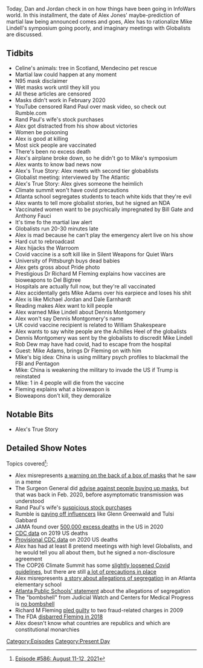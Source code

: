 {{DEFAULTSORT:
    #_EPISODE_0586:August 11-12, 2021
}}{{Episode
    | title             = August 11-12, 2021
    | caption           = [https://knowledgefight.libsyn.com/586-august-11-12-2021 Listen to this episode on Libsyn]
    | episodeNumber     = 586
    | length            = 02:05:54
    | airDate           = August 16, 2021
    | coverageStartDate = August 11, 2021
    | coverageEndDate   = August 12, 2021
    | episodeType       = [[:Category:Present Day|Present Day]]
    | appearance        = [[Rand Paul]], [[Bill Gates]], [[Anthony Fauci]], [[Richard M Fleming]], [[Del Bigtree]], [[Mike Adams]], [[Mike Lindell]], [[Dennis Montgomery]], [[Rob Dew]]
    | previousEpisode   = [[Repost: Episode 25|Repost: Episode #25]]
    | nextEpisode       = [[587: August 14, 2021]]
}}

{{Stub}}

Today, Dan and Jordan check in on how things have been going in InfoWars world.  In this installment, the date of Alex Jones' maybe-prediction of martial law being announced comes and goes, Alex has to rationalize Mike Lindell's symposium going poorly, and imaginary meetings with Globalists are discussed.

==Tidbits==

*Celine's animals: tree in Scotland, Mendecino pet rescue
*Martial law could happen at any moment
*N95 mask disclaimer
*Wet masks work until they kill you
*All these articles are censored
*Masks didn't work in February 2020
*YouTube censored Rand Paul over mask video, so check out Rumble.com
*Rand Paul's wife's stock purchases
*Alex got distracted from his show about victories
*Women be poisoning
*Alex is good at killing
*Most sick people are vaccinated
*There's been no excess death
*Alex's airplane broke down, so he didn't go to Mike's symposium
*Alex wants to know bad news now
*Alex's True Story: Alex meets with second tier globablists
*Globalist meeting: interviewed by The Atlantic
*Alex's True Story: Alex gives someone the heimlich
*Climate summit won't have covid precautions
*Atlanta school segregates students to teach white kids that they're evil
*Alex wants to tell more globalist stories, but he signed an NDA
*Vaccinated women want to be psychically impregnated by Bill Gate and Anthony Fauci
*It's time fo the martial law alert
*Globalists run 20-30 minutes late
*Alex is mad because he can't play the emergency alert live on his show
*Hard cut to rebroadcast
*Alex hijacks the Warroom
*Covid vaccine is a soft kill like in Silent Weapons for Quiet Wars
*University of Pittsburgh buys dead babies
*Alex gets gross about Pride photo
*Prestigious Dr Richard M Fleming explains how vaccines are bioweapons to Del Bigtree
*Hospitals are actually full now, but they're all vaccinated
*Alex accidentally gets Mike Adams over his earpiece and loses his shit
*Alex is like Michael Jordan and Dale Earnhardt
*Reading makes Alex want to kill people
*Alex warned Mike Lindell about Dennis Montgomery
*Alex won't say Dennis Montgomery's name
*UK covid vaccine recipient is related to William Shakespeare
*Alex wants to say white people are the Achilles Heel of the globalists
*Dennis Montgomery was sent by the globalists to discredit Mike Lindell
*Rob Dew may have had covid, had to escape from the hospital
*Guest: Mike Adams, brings Dr Fleming on with him
*Mike's big idea: China is using military psych profiles to blackmail the FBI and Pentagon
*Mike: China is weakening the military to invade the US if Trump is reinstated
*Mike: 1 in 4 people will die from the vaccine
*Fleming explains what a bioweapon is
*Bioweapons don't kill, they demoralize

==Notable Bits==

*Alex's True Story

==Detailed Show Notes==

Topics covered<ref>[https://knowledgefight.com/research/2021/8/15/episode-586-august-11-12-2021 Episode #586: August 11-12, 2021]</ref>:

*Alex misrepresents [https://www.wusa9.com/article/news/verify/verify-why-a-face-mask-box-says-it-provides-no-protection-to-the-wearer/507-d5070a18-0146-4ef9-9d22-afe9fa7759a0 a warning on the back of a box of masks] that he saw in a meme
*The Surgeon General did [https://www.nytimes.com/2020/02/29/health/coronavirus-n95-face-masks.html advise against people buying up masks], but that was back in Feb. 2020, before asymptomatic transmission was understood
*Rand Paul's wife's [https://www.washingtonpost.com/politics/2021/08/11/rand-paul-gilead-stock/ suspicious stock purchases]
*Rumble is [https://thehill.com/policy/technology/567607-youtube-rival-rumble-strikes-deals-with-tulsi-gabbard-glenn-greenwald paying off influencers] like Glenn Greenwald and Tulsi Gabbard
*JAMA found over [https://jamanetwork.com/journals/jama/fullarticle/2778361 500,000 excess deaths] in the US in 2020
*[https://www.cdc.gov/nchs/data/databriefs/db395-H.pdf CDC data] on 2019 US deaths
*[https://www.cdc.gov/mmwr/volumes/70/wr/mm7014e1.htm Provisional CDC data] on 2020 US deaths
*Alex has had at least 8 pretend meetings with high level Globalists, and he would tell you all about them, but he signed a non-disclosure agreement
*The COP26 Climate Summit has some [https://www.bbc.com/news/uk-scotland-58153616 slightly loosened Covid guidelines], but there are still [https://ukcop26.org/the-conference/delegates/ a lot of precautions in place]
*Alex misrepresents [https://www.nbcnews.com/news/us-news/atlanta-mom-files-complaint-alleging-daughter-s-grade-school-segregated-n1276584 a story about allegations of segregation] in an Atlanta elementary school
*[https://www.atlantapublicschools.us/site/default.aspx?DomainID=1525&FlexDataID=98395&ModuleInstanceID=8597&PageID=6943&PageType=3&RenderLoc=0&ViewID=6446EE88-D30C-497E-9316-3F8874B3E108 Atlanta Public Schools' statement] about the allegations of segregation
*The "bombshell" from Judicial Watch and Centers for Medical Progress is [https://www.centerformedicalprogress.org/wp-content/uploads/2021/07/NIH-FOIA-54074-06.07.2021-Production.pdf no bombshell]
*Richard M Fleming [https://archives.fbi.gov/archives/omaha/press-releases/2009/om082009.htm pled guilty] to two fraud-related charges in 2009
*The FDA [https://www.federalregister.gov/documents/2018/09/28/2018-21210/richard-m-fleming-denial-of-hearing-final-debarment-order disbarred Fleming in 2018]
*Alex doesn't know what countries are republics and which are constitutional monarchies

[[Category:Episodes]]
[[Category:Present Day]]
